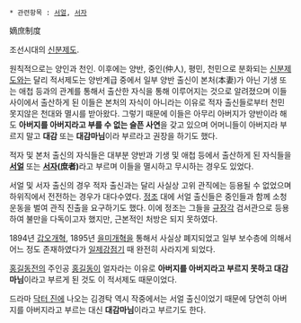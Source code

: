  * 관련항목 : [[서얼]], [[서자]]

嫡庶制度 

조선시대의 [[신분제도]].

원칙적으로는 양인과 천인. 이후에는 양반, 중인(仲人), 평민, 천민으로 분화되는 [[신분제도]]와는 달리 적서제도는 양반계급 중에서 일부 양반 출신이 본처(本妻)가 아닌 기생 또는 애첩 등과의 관계를 통해서 출산한 자식을 통해 이루어지는 것으로 알려졌으며 이들 사이에서 출산하게 된 이들은 본처의 자식이 아니라는 이유로 적자 출신들로부터 천민 못지않은 천대와 멸시를 받아왔다. 그렇기 때문에 이들은 아무리 아버지가 양반이라 해도 '''아버지를 아버지라고 부를 수 없는 슬픈 사연'''을 갖고 있으며 어머니들이 아버지라 부르지 말고 '''대감''' 또는 '''대감마님'''이라 부르라고 권장을 하기도 했다.

적자 및 본처 출신의 자식들은 대부분 양반과 기생 및 애첩 등에서 출산하게 된 자식들을 '''[[서얼]]''' 또는 '''[[서자]](庶者)'''라고 부르며 이들을 멸시하고 무시하는 경우도 있었다.

서얼 및 서자 출신의 경우 적자 출신과는 달리 사실상 고위 관직에는 등용될 수 없었으며 하위직에서 전전하는 경우가 대다수였다. [[정조]] 대에 서얼 출신들은 중인들과 함께 소청운동을 벌여 관직 진출을 요구하기도 했다. 이에 정조는 그들을 [[규장각]] 검서관으로 등용하여 불만을 다독이고자 했지만, 근본적인 처방은 되지 못하였다.

1894년 [[갑오개혁]], 1895년 [[을미개혁]]을 통해서 사실상 폐지되었고 일부 보수층에 의해서 어느 정도 존재하였다가 [[일제강점기]] 때 완전히 사라지게 되었다. 

[[홍길동전]]의 주인공 [[홍길동]]이 얼자라는 이유로 '''아버지를 아버지라고 부르지 못하고 대감마님'''이라고 부르게 된 것도 이 적서제도 때문이었다.

드라마 [[닥터 진]]에 나오는 김경탁 역시 작중에서는 서얼 출신이었기 때문에 당연히 아버지를 아버지라고 부르는 대신 '''대감마님'''이라고 부르기도 한다.
